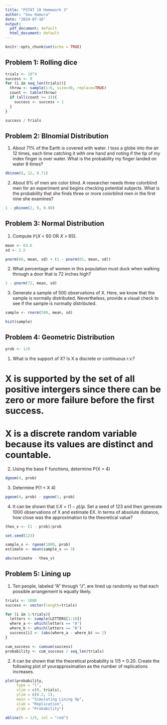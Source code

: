 ---
title: "PSTAT 10 Homework 3"
author: "Sou Hamura"
date: "2024-07-16"
output:
  pdf_document: default
  html_document: default
---

```{r setup, include=FALSE}
knitr::opts_chunk$set(echo = TRUE)
```

## Problem 1: Rolling dice

```{r}

trials <- 10^4
success <- 0
for (i in seq_len(trials)){
  throw <- sample(1:6, size=30, replace=TRUE)
  count <- table(throw)
  if (all(count >= 3)){
    success <- success + 1
  }
}

success / trials

```
## Problem 2: BInomial Distribution

1. About 71% of the Earth is covered with water. I toss a globe into the air 12 times, each time catching it with one hand and noting if the tip of my index finger is over water. What is the probability my finger landed on water 8 times?

```{r}

dbinom(8, 12, 0.71)

```

2. About 8% of men are color blind. A researcher needs three colorblind men for an experiment and begins checking potential subjects.  What is the probability that she finds three or more colorblind men in the first nine she examines?

```{r}

1 - pbinom(2, 9, 0.08)

```

## Problem 3: Normal Distribution

1. Compute ℙ(𝑋 < 60 OR 𝑋 > 65).

```{r}

mean <- 63.6
sd <- 2.5

pnorm(60, mean, sd) + (1 - pnorm(65, mean, sd))

```
2. What percentage of women in this population must duck when walking through a door that is 72 inches high?

```{r}
1 - pnorm(72, mean, sd)

```
3. Generate a sample of 500 observations of X. Here, we know that the sample is normally distributed. Nevertheless, provide a visual check to see if the sample is normally distributed.

```{r}

sample <- rnorm(500, mean, sd)

hist(sample)

```

## Problem 4: Geometric Distribution

```{r}

prob <- 1/8

```

1. What is the support of X? Is X a discrete or continuous r.v.?

# X is supported by the set of all positive intergers since there can be zero or more failure before the first success.
# X is a discrete random variable because its values are distinct and countable.

2. Using the base F functions, determine P(X = 4)

```{r}

dgeom(4, prob)

```

3. Determine P(1 < X 4)

```{r}

pgeom(4, prob) - pgeom(1, prob)

```

4. It can be shown that 𝔼𝑋 = (1 − 𝑝)/𝑝. Set a seed of 123 and then generate 1000 observations of X and estimate EX. In terms of absolute distance, how close was the approximation to the theoretical value?

```{r}

theo_v <- (1 - prob)/prob

set.seed(123)

sample_x <- rgeom(1000, prob)
estimate <- mean(sample_x <= 3)

abs(estimate - theo_v)

```
## Problem 5: Lining up

1. Ten people, labeled “A” through “J”, are lined up randomly so that each possible arrangement is equally likely.


```{r}

trials <- 1000
success <- vector(length=trials)

for (i in 1:trials){
  letters <- sample(LETTERS[1:10])
  where_a <- which(letters == "A")
  where_b <- which(letters == "B")
  success[i] <- (abs(where_a - where_b) == 1)
}

cum_success <- cumsum(success)
probability <- cum_success / seq_len(trials)

```

2. It can be shown that the theoretical probability is 1/5 = 0.20. Create the following plot of yourapproximation as the number of replications increases.

```{r}

plot(probability,
     type = "l",
     xlim = c(0, trials),
     ylim = c(0.2, 1),
     main = "Simulating Lining Up",
     xlab = "Replication",
     ylab = "Probability")

abline(h = 1/5, col = "red")

```
